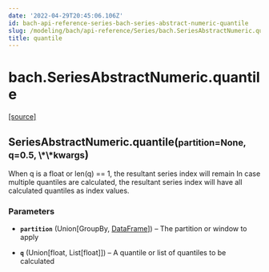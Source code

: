 ```yaml
---
date: '2022-04-29T20:45:06.106Z'
id: bach-api-reference-series-bach-series-abstract-numeric-quantile
slug: /modeling/bach/api-reference/Series/bach.SeriesAbstractNumeric.quantile/
title: quantile
---
```


# bach.SeriesAbstractNumeric.quantile

<div class="method">

&#8203;<span class="view-source">[[source]](https://github.com/objectiv/objectiv-analytics/blob/main/bach/bach/series/series_numeric.py)</span>

<h2 class="signature-class"><span class="additional-name">SeriesAbstractNumeric.</span><span class="name">quantile(</span><small class="parameter-list"><span class="parameter" id="partition">partition=None</span>, <span class="parameter" id="q">q=0.5</span>, <span class="parameter" id="**">\*\*kwargs</span></small>)</h2>


<div class="content">

When q is a float or len(q) == 1, the resultant series index will remain
In case multiple quantiles are calculated, the resultant series index will have all calculated
quantiles as index values.


### Parameters

* **`partition`** (Union[GroupBy, [DataFrame](/docs/modeling/bach/api-reference/DataFrame/bach.DataFrame/#bach.DataFrame)]) – The partition or window to apply

* **`q`** (Union[float, List[float]]) – A quantile or list of quantiles to be calculated



</div>

</div>
